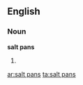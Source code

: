 ==English==

===Noun===
'''salt pans'''

# {{plural of|[[salt pan]]}}

[[ar:salt pans]]
[[ta:salt pans]]